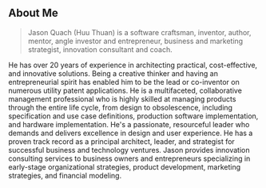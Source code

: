 ## About Me

> Jason Quach (Huu Thuan) is a software craftsman, inventor, author, mentor,
> angle investor and entrepreneur, business and marketing strategist,
> innovation consultant and coach.

He has over 20 years of experience in architecting practical, cost-effective,
and innovative solutions. Being a creative thinker and having an
entrepreneurial spirit has enabled him to be the lead or co-inventor
on numerous utility patent applications. He is a multifaceted,
collaborative management professional who is highly skilled at managing products
through the entire life cycle, from design to obsolescence,
including specification and use case definitions, production software implementation,
and hardware implementation. He's a passionate, resourceful leader who demands
and delivers excellence in design and user experience. He has a proven track record
as a principal architect, leader, and strategist for successful business and technology ventures.
Jason provides innovation consulting services to business owners and entrepreneurs
specializing in early-stage organizational strategies, product development,
marketing strategies, and financial modeling.
